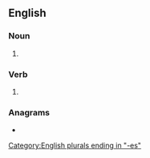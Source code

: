 ==English==

===Noun===
{{head|en|noun plural form}}

# {{plural of|notch|lang=en}}

===Verb===
{{head|en|verb form}}

# {{en-third-person singular of|notch}}

===Anagrams===
* {{anagrams|en|a=cehnost|Contehs|Tonches}}

[[Category:English plurals ending in "-es"]]